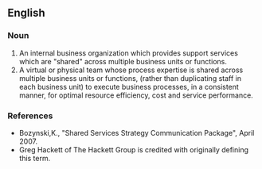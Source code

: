 ==English==

===Noun===
{{en-noun|head=[[shared]] [[service]]}}

# An internal business organization which provides support services which are "shared" across multiple business units or functions.
# A virtual or physical team whose process expertise is shared across multiple business units or functions, (rather than duplicating staff in each business unit) to execute business processes, in a consistent manner, for optimal resource efficiency, cost and service performance.

===References===
* Bozynski,K., "Shared Services Strategy Communication Package", April 2007.
* Greg Hackett of The Hackett Group is credited with originally defining this term.